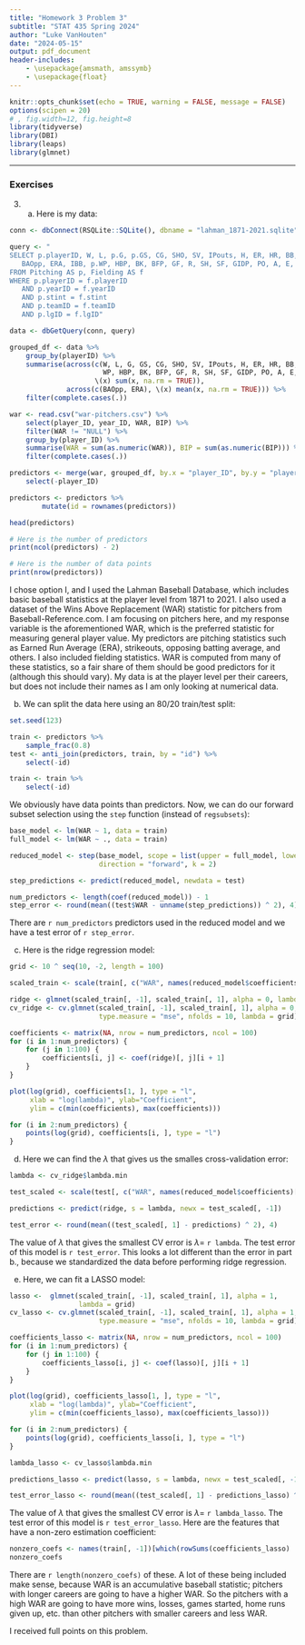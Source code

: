 ```yaml
---
title: "Homework 3 Problem 3"
subtitle: "STAT 435 Spring 2024"
author: "Luke VanHouten"
date: "2024-05-15"
output: pdf_document
header-includes:
    - \usepackage{amsmath, amssymb}
    - \usepackage{float}
---
```


```r
knitr::opts_chunk$set(echo = TRUE, warning = FALSE, message = FALSE)
options(scipen = 20)
# , fig.width=12, fig.height=8
library(tidyverse)
library(DBI)
library(leaps)
library(glmnet)
```

------------------------------------------------------------------------

### Exercises

3. a.  Here is my data:

```r
conn <- dbConnect(RSQLite::SQLite(), dbname = "lahman_1871-2021.sqlite")

query <- "
SELECT p.playerID, W, L, p.G, p.GS, CG, SHO, SV, IPouts, H, ER, HR, BB, SO,
   BAOpp, ERA, IBB, p.WP, HBP, BK, BFP, GF, R, SH, SF, GIDP, PO, A, E, DP
FROM Pitching AS p, Fielding AS f
WHERE p.playerID = f.playerID
   AND p.yearID = f.yearID
   AND p.stint = f.stint
   AND p.teamID = f.teamID
   AND p.lgID = f.lgID"

data <- dbGetQuery(conn, query)

grouped_df <- data %>%
    group_by(playerID) %>%
    summarise(across(c(W, L, G, GS, CG, SHO, SV, IPouts, H, ER, HR, BB, SO, IBB, 
                       WP, HBP, BK, BFP, GF, R, SH, SF, GIDP, PO, A, E, DP), 
                     \(x) sum(x, na.rm = TRUE)),
              across(c(BAOpp, ERA), \(x) mean(x, na.rm = TRUE))) %>%
    filter(complete.cases(.))

war <- read.csv("war-pitchers.csv") %>%
    select(player_ID, year_ID, WAR, BIP) %>%
    filter(WAR != "NULL") %>%
    group_by(player_ID) %>%
    summarise(WAR = sum(as.numeric(WAR)), BIP = sum(as.numeric(BIP))) %>%
    filter(complete.cases(.))

predictors <- merge(war, grouped_df, by.x = "player_ID", by.y = "playerID") %>%
    select(-player_ID)

predictors <- predictors %>%
        mutate(id = rownames(predictors))

head(predictors)

# Here is the number of predictors
print(ncol(predictors) - 2)

# Here is the number of data points
print(nrow(predictors))
```

I chose option I, and I used the Lahman Baseball Database, which includes basic baseball statistics at the player level from 1871 to 2021. I also used a dataset of the Wins Above Replacement (WAR) statistic for pitchers from Baseball-Reference.com. I am focusing on pitchers here, and my response variable is the aforementioned WAR, which is the preferred statistic for measuring general player value. My predictors are pitching statistics such as Earned Run Average (ERA), strikeouts, opposing batting average, and others. I also included fielding statistics. WAR is computed from many of these statistics, so a fair share of them should be good predictors for it (although this should vary). My data is at the player level per their careers, but does not include their names as I am only looking at numerical data.

b.  We can split the data here using an 80/20 train/test split:

```r
set.seed(123)

train <- predictors %>%
    sample_frac(0.8)
test <- anti_join(predictors, train, by = "id") %>%
    select(-id)

train <- train %>%
    select(-id)
```

We obviously have data points than predictors. Now, we can do our forward subset selection using the `step` function (instead of `regsubsets`):

```r
base_model <- lm(WAR ~ 1, data = train)
full_model <- lm(WAR ~ ., data = train)

reduced_model <- step(base_model, scope = list(upper = full_model, lower = ~1),
                      direction = "forward", k = 2)
```

```r
step_predictions <- predict(reduced_model, newdata = test)

num_predictors <- length(coef(reduced_model)) - 1
step_error <- round(mean((test$WAR - unname(step_predictions)) ^ 2), 4)
```

There are `r num_predictors` predictors used in the reduced model and we have a test error of `r step_error`.

c.  Here is the ridge regression model:

```r
grid <- 10 ^ seq(10, -2, length = 100)

scaled_train <- scale(train[, c("WAR", names(reduced_model$coefficients)[-1])])

ridge <- glmnet(scaled_train[, -1], scaled_train[, 1], alpha = 0, lambda = grid)
cv_ridge <- cv.glmnet(scaled_train[, -1], scaled_train[, 1], alpha = 0, 
                      type.measure = "mse", nfolds = 10, lambda = grid)

coefficients <- matrix(NA, nrow = num_predictors, ncol = 100)
for (i in 1:num_predictors) {
    for (j in 1:100) {
        coefficients[i, j] <- coef(ridge)[, j][i + 1]
    }
}

plot(log(grid), coefficients[1, ], type = "l",
     xlab = "log(lambda)", ylab="Coefficient",
     ylim = c(min(coefficients), max(coefficients)))

for (i in 2:num_predictors) {
    points(log(grid), coefficients[i, ], type = "l")
}
```

d.  Here we can find the $\lambda$ that gives us the smalles cross-validation error:

```r
lambda <- cv_ridge$lambda.min

test_scaled <- scale(test[, c("WAR", names(reduced_model$coefficients)[-1])])

predictions <- predict(ridge, s = lambda, newx = test_scaled[, -1])

test_error <- round(mean((test_scaled[, 1] - predictions) ^ 2), 4)
```

The value of $\lambda$ that gives the smallest CV error is $\lambda =$ `r lambda`. The test error of this model is `r test_error`. This looks a lot different than the error in part b., because we standardized the data before performing ridge regression.

e.  Here, we can fit a LASSO model:

```r
lasso <-  glmnet(scaled_train[, -1], scaled_train[, 1], alpha = 1, 
                 lambda = grid)
cv_lasso <- cv.glmnet(scaled_train[, -1], scaled_train[, 1], alpha = 1, 
                      type.measure = "mse", nfolds = 10, lambda = grid)

coefficients_lasso <- matrix(NA, nrow = num_predictors, ncol = 100)
for (i in 1:num_predictors) {
    for (j in 1:100) {
        coefficients_lasso[i, j] <- coef(lasso)[, j][i + 1]
    }
}

plot(log(grid), coefficients_lasso[1, ], type = "l",
     xlab = "log(lambda)", ylab="Coefficient",
     ylim = c(min(coefficients_lasso), max(coefficients_lasso)))

for (i in 2:num_predictors) {
    points(log(grid), coefficients_lasso[i, ], type = "l")
}
```

```r
lambda_lasso <- cv_lasso$lambda.min

predictions_lasso <- predict(lasso, s = lambda, newx = test_scaled[, -1])

test_error_lasso <- round(mean((test_scaled[, 1] - predictions_lasso) ^ 2), 4)
```

The value of $\lambda$ that gives the smallest CV error is $\lambda =$ `r lambda_lasso`. The test error of this model is `r test_error_lasso`. Here are the features that have a non-zero estimation coefficient:

```r
nonzero_coefs <- names(train[, -1])[which(rowSums(coefficients_lasso) != 0)]
nonzero_coefs
```

There are `r length(nonzero_coefs)` of these. A lot of these being included make sense, because WAR is an accumulative baseball statistic; pitchers with longer careers are going to have a higher WAR. So the pitchers with a high WAR are going to have more wins, losses, games started, home runs given up, etc. than other pitchers with smaller careers and less WAR.

I received full points on this problem.
